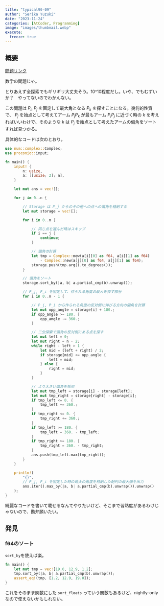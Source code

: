 ```yaml
---
title: "typical90-09"
author: "Serika Yuzuki"
date: "2023-11-24"
categories: [AtCoder, Programming]
image: "images/thumbnail.webp"
execute:
  freeze: true
---
```


## 概要

[問題リンク](https://atcoder.jp/contests/typical90/tasks/typical90_i)

数学の問題じゃ。

とりあえず全探索でもギリギリ大丈夫そう。10^10程度だし。いや、でもむずいか？　やってないのでわかんない。

この問題は $P_i,\; P_j$ を固定して最大角となる $P_k$ を探すことになる。幾何的性質で、 $P_j$ を始点として考えてアーム $P_jP_k$ が最もアーム $P_iP_j$ に近づく時の $k$ を考えればいいわけで、そのような $k$ は $P_j$ を始点として考えたアームの偏角をソートすれば見つかる。

具体的なコードは次のとおり。

```rust
use num::complex::Complex;
use proconio::input;

fn main() {
    input! {
        n: usize,
        a: [[usize; 2]; n],
    }

    let mut ans = vec![];

    for j in 0..n {

        // Storage は P_j からのその他への点への偏角を格納する
        let mut storage = vec![];

        for i in 0..n {

            // 同じ点を選んだ時はスキップ
            if i == j {
                continue;
            }

            // 偏角の計算
            let tmp = Complex::new(a[i][0] as f64, a[i][1] as f64)
                - Complex::new(a[j][0] as f64, a[j][1] as f64);
            storage.push(tmp.arg().to_degrees());
        }

        // 偏角をソート
        storage.sort_by(|a, b| a.partial_cmp(b).unwrap());

        // P_j, P_i を固定して、作られる角度の最大を探す部分
        for i in 0..n - 1 {

            // P_j, P_i から作られる角度の反対側に伸びる方向の偏角を計算
            let mut opp_angle = storage[i] + 180.;
            if opp_angle >= 180. {
                opp_angle -= 360.;
            }

            // 二分探索で偏角の反対側にある点を探す
            let mut left = 0;
            let mut right = n - 2;
            while right - left > 1 {
                let mid = (left + right) / 2;
                if storage[mid] <= opp_angle {
                    left = mid;
                } else {
                    right = mid;
                }
            }

            // より大きい偏角を採用
            let mut tmp_left = storage[i] - storage[left];
            let mut tmp_right = storage[right] - storage[i];
            if tmp_left <= 0. {
                tmp_left += 360.;
            }
            if tmp_right <= 0. {
                tmp_right += 360.;
            }
            if tmp_left >= 180. {
                tmp_left = 360. - tmp_left;
            }
            if tmp_right >= 180. {
                tmp_right = 360. - tmp_right;
            }
            ans.push(tmp_left.max(tmp_right));
        }
    }

    println!(
        "{}",
        // P_j, P_i を固定した時の最大の角度を格納した配列の最大値を出力
        ans.iter().max_by(|a, b| a.partial_cmp(b).unwrap()).unwrap()
    );
}
```

綺麗なコードを書いて載せるなんてやりたいけど、そこまで習熟度があるわけじゃないので、勘弁願いたい。

## 発見

### f64のソート

`sort_by`を使えば楽。

```rust
fn main() {
    let mut tmp = vec![19.0, 12.9, 1.2];
    tmp.sort_by(|a, b| a.partial_cmp(b).unwrap());
    assert_eq!(tmp, [1.2, 12.9, 19.0]);
}
```

これをそのまま関数にした `sort_floats` っていう関数もあるけど、nightly-onlyなので使えないかもしれない。